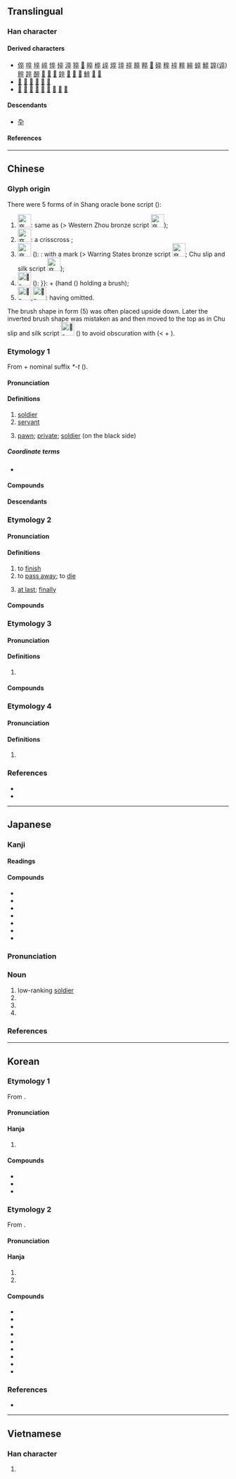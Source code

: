 {{also|卆|쭈}}
{{character info}}
==Translingual==
{{stroke order|type=animate}}

===Han character===
{{Han char|rn=24|rad=十|as=06|sn=8|four=00408|canj=YOOJ|ids=⿱𠅃十}}

====Derived characters====
* [[倅]] [[啐]] [[埣]] [[崪]] [[悴]] [[捽]] [[淬]] [[猝]] [[𨔊]] [[晬]] [[椊]] [[㱖]] [[焠]] [[琗]] [[祽]] [[脺]] [[睟]] [[𣖢]] [[碎]] [[稡]] [[䘹]] [[粹]] [[綷]] [[蜶]] [[䚝]] [[誶]]([[谇]]) [[賥]] [[踤]] [[醉]] [[𠁸]] [[𠾹]] [[𡳝]] [[錊]] [[𡦧]] [[𠧆]] [[𩫛]] [[䱣]] [[𡄰]] [[𠫏]]
* [[𡮇]] [[㰵]] [[㲞]] [[𣖛]] [[顇]] [[𣦮]]
* [[𡨧]] [[崒]] [[萃]] [[窣]] [[箤]] [[翠]] [[䯿]] [[瘁]] [[𡇻]]

====Descendants====
* [[卆]]

====References====
{{Han ref|kx=0156.280|dkj=02740|dj=0356.190|hdz=10063.020|uh=5352}}

----

==Chinese==
{{zh-forms|alt=卆,䘚,𠥾,𨒳,𧙻,𰠄}}

===Glyph origin===
{{Han etym}}
There were 5 forms of {{lang|zh|卒}} in Shang oracle bone script ({{zh-ref|Xuan, 2012}}):
# [[File:卒-oracle-2.svg|30px]]: same as {{zh-l|*衣|clothes}} (> Western Zhou bronze script [[File:卒-bronze.svg|30px]]);
# [[File:卒-oracle-3.svg|30px]]: a crisscross {{zh-l|*衣}};
# [[File:卒-oracle.svg|30px]] ({{lang|zh|卒}}): {{liushu|ic|nocap=y}}: {{zh-l|*衣|clothes}} with a mark (> Warring States bronze script [[File:卒-bronze-warring.svg|30px]]; Chu slip and silk script [[File:卒-silk.svg|30px]]);
# [[File:𧙻-oracle.svg|30px]] ({{zh-l|𧙻}}): {{liushu|psc|nocap=y|nocap=y|pron={{#invoke:och-pron|retrieve_pron|卒}}}}: {{zh-l|*衣|clothes}} + {{och-l|聿}} (hand ({{zh-l|*又}}) holding a brush);
# [[File:𧙻-oracle-3.svg|30px]],[[File:𧙻-oracle-2.svg|30px]]: {{lang|zh|𧙻}} having {{lang|zh|又}} omitted.
The brush shape in form (5) was often placed upside down. Later the inverted brush shape was mistaken as {{lang|zh|又}} and then moved to the top as in Chu slip and silk script [[File:𰠄-silk.svg|30px]] ({{zh-l|*𰠄}}) to avoid obscuration with {{zh-l|*袁}} (< {{lang|zh|衣}} + {{lang|zh|又}}).

===Etymology 1===
From {{och-l|遭|to meet}} + nominal suffix ''*-t'' ({{zh-ref|Schuessler, 2007}}).

====Pronunciation====
{{zh-pron
|m=zú
|c=zeot1
|c-t=dut2
|h=pfs=chut
|j=zueh4
|md=cúk
|mn=chut
|mn-t=zug4
|w=4tseq
|mc=3
|oc=2,1
|ma=y
|cat=n
}}

====Definitions====
{{zh-hanzi}}

# [[soldier]]
# [[servant]]
# {{lb|zh|Chinese chess}} [[pawn]]; [[private]]; [[soldier]] (on the black side)

=====Coordinate terms=====
* {{list:Chinese chess pieces/zh}}

====Compounds====
{{zh-der|一兵一卒|傔卒|傲卒多敗|兵卒|勇夫悍卒|卒乘|卒伍|卒子|卒仔|句卒|士卒|宿將舊卒|小卒|復卒|戍卒|暴卒|步卒|烏合之卒|無名小卒|獄卒|瓦合之卒|甲卒|禁卒|街卒|販夫走卒|走卒|身先士卒|躬先士卒|輕卒銳兵|過河卒子|邏卒|部卒|集兵練卒|馬前卒|騶卒|鬼卒|丟卒保車}} <!-- 赤卒? -->

====Descendants====
{{CJKV||そつ|졸|tốt}}

===Etymology 2===
{{rfe|zh|from ST *(t/d)u-n/t? Related to 瘁/悴, 酋, 傮, 造, 秋?}}

====Pronunciation====
{{zh-pron
|m=zú
|c=zeot1
|c-t=dut2
|h=pfs=chut
|md=cúk
|mn=chut
|mn-t=zug4
|w=4tseq
|mc=1
|oc=1,3
|ma=y
|cat=v,adv
}}

====Definitions====
{{zh-hanzi}}

# to [[finish]]
# to [[pass away]]; to [[die]]
#: {{zh-x|卒 於 @1992 年|'''die''' in 1992}}
# [[at last]]; [[finally]]

====Compounds====
{{zh-der|鬱卒|卒之|卒哭|卒年|卒業|卒歲|暴卒|有始有卒|為德不卒|聊以卒歲}}

===Etymology 3===

====Pronunciation====
{{zh-pron
|m=cù
|c=cyut3
|mn-t=zui6
|mc=2
|oc=n,2
|ma=y
|dial=n
|cat=a,adv
}}

====Definitions====
{{zh-hanzi}}

# {{zh-alt-form|猝|[[hurried]]; [[suddenly]]}}

====Compounds====
{{zh-der|卒律律|卒倒|倉卒|卒乍|卒卒|卒然|卒中}}

===Etymology 4===

====Pronunciation====
{{zh-pron
|m=cuì
|ma=y
|dial=n
|cat=
}}

====Definitions====
{{zh-hanzi}}

# {{zh-alt-form|倅}}

===References===
* {{R:yue:Hanzi}}
* {{R:twedu|A00437}}

----

==Japanese==

===Kanji===
{{ja-kanji|grade=4|rs=十06}}

====Readings====
{{ja-readings
|goon=そち, しゅち
|kanon=そつ, しゅつ
|kun=にわ-かに<には-かに, お-わる<を-はる, お-える<を-へる, つい-に<つひ-に
}}

====Compounds====
{{der-top|Compounds}}
* {{ja-r|士%卒|し%そつ|[[officers]] and [[soldiers]], [[soldiers]]}}
* {{ja-r|将%卒|しょう%そつ|[[officers]] and [[soldiers]]}}
* {{ja-r|卒%乳|そつ%にゅう|[[weaning]]}}
* {{ja-r|卒する|しゅっする|to [[die]]}}
* {{ja-r|卒する|そっする|to [[die]]}}
* {{ja-r|卒去|しゅっきょ|[[death]] (of person of high position)}}
* {{ja-r|卒去|そっきょ|[[death]] (of person of high position)}}
{{der-bottom}}

{{ja-kanjitab|そつ|yomi=o}}

===Pronunciation===
{{ja-pron|yomi=kanon|そつ|acc=1|acc_ref=DJR}}

===Noun===
{{ja-noun|そつ}}

# low-ranking [[soldier]]
# {{short for|ja|卒業}}
# {{short for|ja|卒族}}
# {{short for|ja|卒去}}

===References===
<references/>

----

==Korean==

===Etymology 1===
From {{der|ko|ltc|-}} {{ltc-l|卒|id=3|soldier}}. 

{{collapse|
* {{hanja-dongguk|조ᇙ〮|cwólq}}
* {{hanja-hunmong|졸〮|cwól|人類#중02A|hun=군ᄉᆞ〮 졸〮}}
* {{hanja-sinjeung|졸|cwol|hun=군졸 졸}}
|Historical readings
|bg=#FFFFFF}}

====Pronunciation====
{{ko-hanja-pron|졸}}

====Hanja====
{{ko-hanja-search}}
{{ko-hanja|군사|졸}}

# {{hanja form of|졸|[[soldier]]}}

====Compounds====
{{der-top3|Compounds}}
* {{ko-l|병졸|兵卒}}
* {{ko-l|포졸|捕卒}}
* {{ko-l|졸병|[[lowest]] [[ranking]] [[soldier]]|卒兵}}
{{der-bottom}}

===Etymology 2===
From {{der|ko|ltc|-}} {{ltc-l|卒|id=1|finish}}. 

{{collapse|
* {{hanja-dongguk|쥬ᇙ〮|cyúlq}}
* {{hanja-sinjeung|졸|cwol|hun=ᄆᆞᄎᆞᆷ 졸}}
|Historical readings
|bg=#FFFFFF}}

====Pronunciation====
{{ko-hanja-pron|졸}}

====Hanja====
{{ko-hanja|마치다|마칠|졸}}

# {{hanja form of|졸|to [[finish]]}}
# {{hanja form of|졸|to [[pass away]]; to [[die]]}}

====Compounds====
{{der-top3|Compounds}}
* {{ko-l|졸도|卒倒}}
* {{ko-l|고졸|高卒}}
* {{ko-l|대졸|大卒}}
* {{ko-l|중졸|中卒}}
* {{ko-l|졸년|卒年}}
* {{ko-l|병졸|病卒}}
* {{ko-l|졸업|[[graduation]]|卒業}}
* {{ko-l|뇌졸중|腦卒中}}
* {{ko-l|졸업식|卒業式}}
{{der-bottom}}

===References===
* {{R:hanjadoc|974}}

----

==Vietnamese==

===Han character===
{{vi-readings|reading=[[tốt]], [[chốt]]|rs=十06}}

# {{rfdef|vi|sort=十06}}